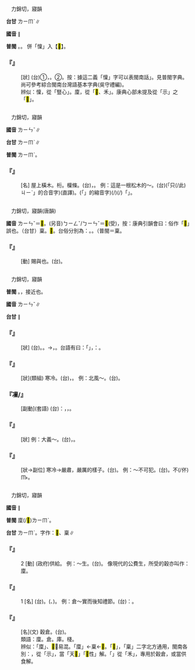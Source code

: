 
=={{ruby|懍|ㄌㄧㄣˇ}}==

　力錦切，寢韻

'''台甘''' <rt>ㄌㄧㆬˋ</rt>∥

'''國音''' {{ruby|(文)|ㄌㄧㄣˇ}}∥

'''普閩''' {{ruby|(文)|ㄌㄧㆬˋ}}。{{ruby|(白)|ㄌㄨㄣˋ}}。 併「懍」入【<mark>&#xf9f60;</mark>】。

    

==='''『{{ruby|懍|ㄌㄧㄣˇ}}』'''===
: [狀] (台)①{{ruby|尊|ㄗㄨㄣ}}{{ruby|敬|ㄍㄧㄥ˪}}，{{ruby|畏|ㄨㄧ˪}}{{ruby|驚|ㄍㄧㆩ}}。②{{ruby|感|ㄍㆰˋ}}{{ruby|覺|ㄍㄚㆶ}}{{ruby|有|ㄨ˫}}{{ruby|危|ㄏㄨㄧˊ/ㆣㄨㄧˊ}}{{ruby|險|ㄏㄧㆰˋ}}。按：據這二義「懍」字可以表閩南話{{ruby|「|ㄌㄨㄣˋ}}」。見普閩字典。尚可參考綜合閩南台灣語基本字典(吳守禮編)。
:辨似：懍，從「豎心」。廩，從「<mark>&#xf8153;</mark>、禾」。康典心部未提及從「示」之「<mark>&#xf9f60;</mark>」。
:
    

=={{ruby|檁|ㄌㄧㄣˇ}}==

　力錦切，寢韻

'''國音''' <rt>ㄌㄧㄣˇ</rt>∥

'''台甘''' <rt>ㄌㄧㆬˋ</rt>∥

'''普閩''' <rt>ㄌㄧㆬˋ</rt>。

    

==='''『{{ruby|檁|ㄌㄧㄣˇ}}』'''===
: [名] 屋上橫木。桁。檁條。(台){{ruby|橫|ㄏㄨㆮˊ}}{{ruby|脊|ㄐㄧㆵ}}，{{ruby|楹|ㆥˊ/ㆪˊ}}{{ruby|仔|ㄚ}}。 例：這是一根松木的～。(台){{ruby|<mark>&#xffacb;</mark>|ㄗㆤ}}(「只(/此)<rt>ㄐㄧˋ</rt>{{ruby|個|ㆤˊ}}」的合音字){{ruby|是|ㄒㄧ˫}}{{ruby|一|ㄐㄧㆵ ͘}}{{ruby|枝|ㄍㄧ}}{{ruby|松|ㄐㄧㄥˊ}}{{ruby|樹|ㄑㄧㄨ˫}}{{ruby|材|ㄗㄞˊ}}{{ruby|丌|ㆤ}}{{ruby|桷|ㄍㄚㆶ}}{{ruby|仔|ㄚ}}(直譯)。{{ruby|<mark>&#xffb50;</mark>|ㄐㄧㆵ}}(「{{ruby|此|ㄐㄧˋ}}{{ruby|一|ㄐㄧㆵ ͘}}」的縮音字)(/{{ruby|此|ㄐㄧㆵ}}){{ruby|枝|ㄍㄧ}}{{ruby|桷|ㄍㄚㆶ}}{{ruby|仔|ㄚ}}(/{{ruby|桷|ㄍㄚㆶ}}{{ruby|枝|ㄍㄧ}}){{ruby|丌|ㆤ}}{{ruby|料|ㄌㄧㄠ˫}}{{ruby|是|ㄒㄧ˫}}「{{ruby|松|ㄐㄧㄥˊ}}{{ruby|木|ㆠㆦㆶ ͘}}」。
    

=={{ruby|稟|ㄌㄧㄣˇ}}==

　力錦切，寢韻(唐韻)

'''國音''' <rt>ㄌㄧㄣˇ</rt>＝<mark>&#xf9973;</mark>。(另音)<rt>ㄅㄧㄥˇ/ㄅㄧㄣˇ</rt>＝<mark>&#xf9973;</mark>(受)，按：康典引韻會曰：俗作「<mark>&#xf9973;</mark>」誤也。（台甘）稟{{ruby|，|ㄌㄧㆬˋ}}{{ruby|、|ㄅㄧㄣˋ}}。<mark>&#xf9973;</mark>{{ruby|，|ㄅㄧㄥˋ}}{{ruby|、|ㄅㄧㄣˋ}}。台俗分別為：{{ruby|稟|ㄌㄧㆬˋ}}{{ruby|生|ㄒㄧㄥ}}。{{ruby|拜|ㄅㄞ˪}}{{ruby|<mark>&#xf9973;</mark>|ㄅㄧㄣˋ}}。（普閩{{ruby|）|ㄅㄧㄣˇ}}＝稟。

    

==='''『{{ruby|稟|ㄌㄧㄣˇ}}』'''===
: [動] 賜與也。(台){{ruby|賞|ㄒㄧㆫˋ/ㄒㄧㆧˋ}}{{ruby|賜|ㄙㄨ˪}}。
    

=={{ruby|凜|ㄌㄧㄣˇ}}==

　力錦切，寢韻

'''普閩''' {{ruby|(文)|ㄌㄧㆬˋ}}。{{ruby|(白)|ㄌㄧㆰˋ}}，接近也。

'''國音''' <rt>ㄌㄧㄣˇ</rt>∥

'''台甘''' {{ruby|(文)|ㄌㄧㆬˋ}}∥

    

==='''『{{ruby|凜|ㄌㄧㄣˇ}}{{ruby|凜|ㄌㄧㄣˇ}}』'''===
: [狀] (台){{ruby|凜|ㄌㄧㆬˋ}}{{ruby|凜|ㄌㄧㆬˋ}}。{{ruby|寒|ㄏㄢˊ}}{{ruby|冷|ㄌㄧㄥˋ}}。→{{ruby|威|ㄨㄧ}}{{ruby|肅|ㄒㄧㆦㆶ}}，{{ruby|有|ㄨ˫}}{{ruby|威|ㄨㄧ}}{{ruby|嚴|ㆣㄧㆰˊ}}{{ruby|丌|ㆤ}}{{ruby|款|ㄎㄨㄢˋ}}。台語有曰：「{{ruby|威|ㄨㄧ}}{{ruby|風|ㄏㆲ}}{{ruby|凜|ㄌㄧㆬˋ}}{{ruby|凜|ㄌㄧㆬˋ}}」，{{ruby|是|ㄒㄧ˫}}{{ruby|講|ㄍㆲˋ}}{{ruby|→|ㄍㆲ}}：{{ruby|真|ㄐㄧㄣ}}{{ruby|有|ㄨ˫}}{{ruby|威|ㄨㄧ}}{{ruby|風|ㄏㆲ}}。
    

==='''『{{ruby|凜|ㄌㄧㄣˇ}}{{ruby|冽|ㄌㄧㄝˋ}}』'''===
: [狀](類組) 寒冷。(台){{ruby|凜|ㄌㄧㆬˋ}}{{ruby|冽|ㄌㄧㄚㆵ ͘}}，{{ruby|像|ㄑㄧㆫ˫/ㄑㄧㆧ˫}}{{ruby|冰|ㄅㄧㄥ}}{{ruby|<mark>&#xffbf0;</mark>|ㆣㄢ˪}}{{ruby|骨|ㄍㄨㆵ}}{{ruby|丌|ㆤ}}{{ruby|冷|ㄌㄧㄥˋ}}。 例：北風～。(台){{ruby|北|ㄅㄚㆶ}}{{ruby|風|ㄏㆲ}}{{ruby|寒|ㄍㄨㆩˊ}}{{ruby|到|ㄍㄚㆷ}}{{ruby|<mark>&#xffa49;</mark>|ㆠㆤㆷ/ㆠㄨㆤㆷ ͘}}{{ruby|鑽|ㄗㆭ˪}}{{ruby|落|ㄌㄜㆷ ͘}}{{ruby|去|·ㄎㄧ˪}}{{ruby|骨|ㄍㄨㆵ}}{{ruby|頭|ㄊㄠˊ}}{{ruby|內|ㄌㄞ˫}}。
    

==='''『凜/{{ruby|懍|ㄌㄧㄣˇ}}{{ruby|遵|ㄗㄨㄣ}}』'''===
: [副動](套語) (台){{ruby|像|ㄑㄧㆫ˫/ㄑㄧㆧ˫}}{{ruby|講|ㄍㆲˋ}}{{ruby|→|ㄍㆲ}}：{{ruby|敬|ㄍㄧㄥ˪}}{{ruby|遵|ㄗㄨㄣ}}，{{ruby|恪|ㄎㆦㆶ}}{{ruby|遵|ㄗㄨㄣ}}，{{ruby|用|ㄧㄥ˫/ㄧㆲ˫}}{{ruby|嚴|ㆣㄧㆰˊ}}{{ruby|肅|ㄒㄧㆦㆶ}}{{ruby|丌|ㆤ}}{{ruby|態|ㄊㄞ˪}}{{ruby|度|ㄉㆦ˫}}{{ruby|願|ㆣㄨㄢ˫}}{{ruby|照|ㄐㄧㄠ˪}}{{ruby|命|ㆠㄧㄥ˫}}{{ruby|令|ㄌㄧㄥ˫}}{{ruby|執|ㄐㄧㆴ}}{{ruby|行|ㄏㄧㄥˊ}}{{ruby|丌|ㆤ}}{{ruby|意|ㄧ˪}}{{ruby|思|ㄙㄨ˪}}。
    

==='''『{{ruby|凜|ㄌㄧㄣˇ}}{{ruby|然|ㄖㄢˊ}}』'''===
: [狀] 例：大義～。(台){{ruby|偉|ㄨㄧˋ}}{{ruby|大|ㄉㄞ˫}}{{ruby|丌|ㆤ}}{{ruby|義|ㆣㄧ˫}}{{ruby|行|ㄏㄧㄥ˫}}，{{ruby|使|ㄙㄨˋ}}{{ruby|人|ㄌㄤˊ}}{{ruby|感|ㄍㆰˋ}}{{ruby|覺|ㄍㄚㆶ}}{{ruby|嚴|ㆣㄧㆰˊ}}{{ruby|肅|ㄒㄧㆦㆶ}}{{ruby|起|ㄎㄧˋ}}{{ruby|敬|ㄍㄧㄥ˪}}{{ruby|意|ㄧ˪}}。
:
    

==='''『{{ruby|凜|ㄌㄧㄣˇ}}』'''===
: [狀→副位] 寒冷→嚴肅，嚴厲的樣子。(台){{ruby|凜|ㄌㄧㆬˋ}}。 例：～不可犯。(台){{ruby|嚴|ㆣㄧㆰˊ}}{{ruby|肅|ㄒㄧㆦㆶ}}{{ruby|令|ㄌㄧㄥ˫}}{{ruby|人|ㆢㄧㄣˊ/ㄌㄧㄣˊ}}{{ruby|起|·ㄎㄧˋ}}{{ruby|寒|ㄍㄨㆩˊ}}。{{ruby|感|ㄍㆰˋ}}{{ruby|覺|ㄍㄚㆶ}}{{ruby|威|ㄨㄧ}}{{ruby|嚴|ㆣㄧㆰˊ}}不(/伓)<rt>ㆬ˫</rt>{{ruby|敢|ㄍㆩˋ}}{{ruby|去|·ㄎㄧ˪}}{{ruby|沖|ㄑㄧㆲ}}{{ruby|犯|ㄏㄨㄢ˫}}{{ruby|著|ㄉㄧㄜㆷ ͘}}。
    

=={{ruby|廩|ㄌㄧㄣˇ}}==

　力錦切，寢韻

'''國音''' {{ruby|(文)|ㄌㄧㄣˇ}}∥

'''普閩''' 廩(/<mark>&#xf9f61;</mark>)<rt>ㄌㄧㆬˋ</rt>。

'''台甘''' <rt>ㄌㄧㆬˋ</rt>。字作：<mark>&#xf9f61;</mark>、稟∥

    

==='''『{{ruby|廩|ㄌㄧㄣˇ}}』'''===
:2  [動] (政府)供給。 例：～生。(台){{ruby|由|ㄧㄨˊ}}{{ruby|政|ㄐㄧㄥ˪}}{{ruby|府|ㄏㄨˋ}}{{ruby|供|ㄍㄧㆲ}}{{ruby|給|ㄍㄧㆵ}}{{ruby|穀|ㄍㆦㆶ}}{{ruby|食|ㄒㄧㆵ ͘}}{{ruby|丌|ㆤ}}{{ruby|生|ㄒㄧㄥ}}{{ruby|員|ㄨㄢˊ}}。 像現代的公費生，所受的穀亦叫作：廩。
    

==='''『{{ruby|廩|ㄌㄧㄣˇ}}』'''===
:1  [名] (台){{ruby|糧|ㄋㄧㄨˊ}}{{ruby|食|ㄒㄧㆵ ͘}}{{ruby|丌|ㆤ}}{{ruby|倉|ㄘㆭ}}{{ruby|庫|ㄎㆦ˪}}。({{ruby|米|ㆠㄧˋ}}{{ruby|倉|ㄘㆭ}}、{{ruby|粟|ㄑㄧㆤㆶ}}{{ruby|倉|ㄘㆭ}})。 例：倉～實而後知禮節。(台){{ruby|比|ㄅㄧˋ}}{{ruby|喻|ㆡㄨ˫/ㆢㄧ˫/ㄌㄨ˫}}：{{ruby|先|ㄒㄧㄥ}}{{ruby|食|ㄐㄧㄚㆷ ͘}}{{ruby|會|ㄨㆤ˫/ㆤ˫}}{{ruby|飽|ㄅㄚˋ}}{{ruby|即|ㄐㄧㄚㆷ}}{{ruby|來|ㄌㄞˊ}}{{ruby|講|ㄍㄤˋ}}{{ruby|究|ㄍㄧㄨ˪}}{{ruby|識|ㆠㄚㆵ}}{{ruby|禮|ㄌㆤˋ}}{{ruby|數|ㄙㆦ˪}}。
    

==='''『{{ruby|倉|ㄘㄤ}}{{ruby|廩|ㄌㄧㄣˇ}}』'''===
: [名](文) 穀倉。(台){{ruby|粟|ㄑㄧㆤㆶ}}{{ruby|倉|ㄘㆭ}}。
:類語：廩。倉。庫。棧。
:
:辨似：「廩」、<mark>&#xf9973;</mark>，易混。「廩」←稟←<mark>&#xf9974;</mark>。「<mark>&#xf9973;</mark>」，「稟」二字北方通用，閩南各別：{{ruby|<mark>&#xf9973;</mark>|ㄅㄧㄥˇ}}，從「示」，當「天<mark>&#xf9973;</mark>」「<mark>&#xf9973;</mark>性」解。「{{ruby|稟|ㄌㄧㄣˇ}}」從「禾」，專用於穀倉，或當供食解。
:
    
